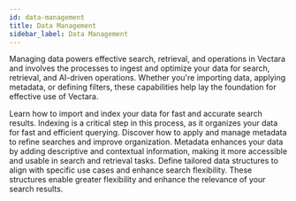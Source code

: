 ```yaml
---
id: data-management
title: Data Management
sidebar_label: Data Management
---
```



Managing data powers effective search, retrieval, and operations in Vectara 
and involves the processes to ingest and optimize your data for search, 
retrieval, and AI-driven operations. Whether you're importing data, applying 
metadata, or defining filters, these capabilities help lay the foundation for 
effective use of Vectara.

<Grid columns={3}>
  <TopicButton
    title="Data ingestion"
    href="/docs/learn/select-ideal-indexing-api">
    <Spacer size="l" />
    Learn how to import and index your data for fast 
and accurate search results.
<Spacer size="l" />
Indexing is a critical step in this process, 
as it organizes your data for fast and efficient querying.
  </TopicButton>
  <TopicButton title="Metadata filters" href="/docs/learn/metadata-search-filtering/filter-overview">
  <Spacer size="l" />
    Discover how to apply and manage metadata to refine searches 
and improve organization.
<Spacer size="l" />
Metadata enhances your data by adding descriptive and 
contextual information, making it more accessible and usable in search and 
retrieval tasks.
  </TopicButton>
  <TopicButton title="Custom dimensions" href="/docs/learn/semantic-search/add-custom-dimensions">
  <Spacer size="l" />
    Define tailored data structures to align 
with specific use cases and enhance search flexibility.
<Spacer size="l" />
These structures enable greater flexibility and enhance the relevance of your search results.
  </TopicButton>
</Grid>

